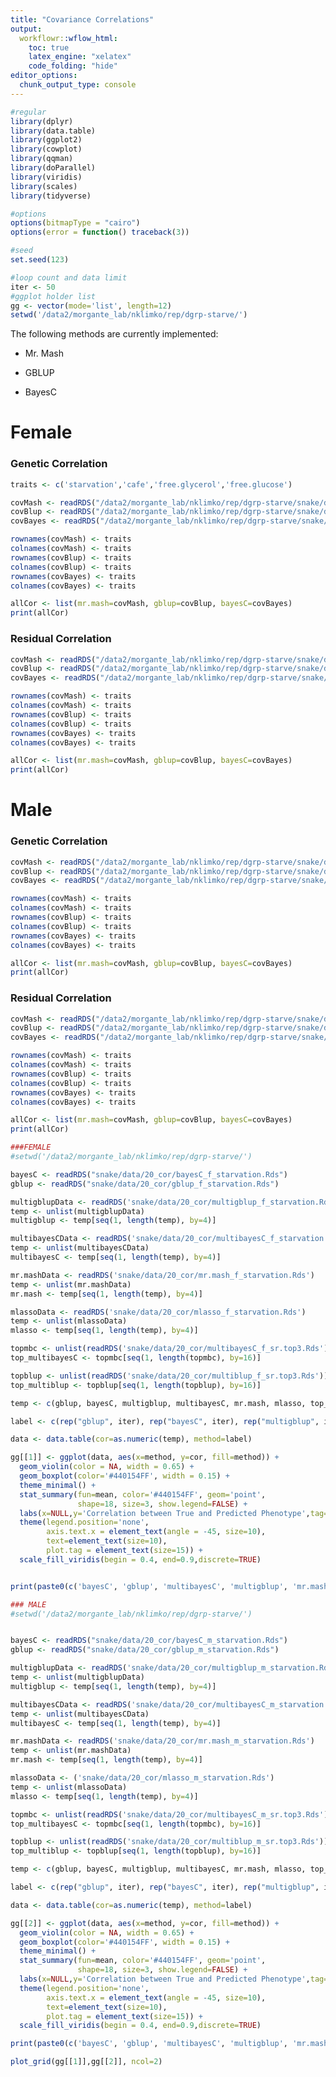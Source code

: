 ```yaml
---
title: "Covariance Correlations"
output:
  workflowr::wflow_html:
    toc: true
    latex_engine: "xelatex"
    code_folding: "hide"
editor_options:
  chunk_output_type: console
---
```

  
  
```r
#regular
library(dplyr)
library(data.table)
library(ggplot2)
library(cowplot)
library(qqman)
library(doParallel)
library(viridis)
library(scales)
library(tidyverse)

#options
options(bitmapType = "cairo")
options(error = function() traceback(3))

#seed
set.seed(123)

#loop count and data limit
iter <- 50
#ggplot holder list
gg <- vector(mode='list', length=12)
setwd('/data2/morgante_lab/nklimko/rep/dgrp-starve/')

```

The following methods are currently implemented:
  
- Mr. Mash

- GBLUP

- BayesC


# Female

### Genetic Correlation

```r

traits <- c('starvation','cafe','free.glycerol','free.glucose')

covMash <- readRDS("/data2/morgante_lab/nklimko/rep/dgrp-starve/snake/data/22_cov/genetic/mr.mash_f_sr.top3.Rds")
covBlup <- readRDS("/data2/morgante_lab/nklimko/rep/dgrp-starve/snake/data/22_cov/genetic/multigblup_f_sr.top3.Rds")
covBayes <- readRDS("/data2/morgante_lab/nklimko/rep/dgrp-starve/snake/data/22_cov/genetic/multibayesC_f_sr.top3.Rds")

rownames(covMash) <- traits
colnames(covMash) <- traits
rownames(covBlup) <- traits
colnames(covBlup) <- traits
rownames(covBayes) <- traits
colnames(covBayes) <- traits

allCor <- list(mr.mash=covMash, gblup=covBlup, bayesC=covBayes)
print(allCor)

```

### Residual Correlation

```r

covMash <- readRDS("/data2/morgante_lab/nklimko/rep/dgrp-starve/snake/data/22_cov/residual/mr.mash_f_sr.top3.Rds")
covBlup <- readRDS("/data2/morgante_lab/nklimko/rep/dgrp-starve/snake/data/22_cov/residual/multigblup_f_sr.top3.Rds")
covBayes <- readRDS("/data2/morgante_lab/nklimko/rep/dgrp-starve/snake/data/22_cov/residual/multibayesC_f_sr.top3.Rds")

rownames(covMash) <- traits
colnames(covMash) <- traits
rownames(covBlup) <- traits
colnames(covBlup) <- traits
rownames(covBayes) <- traits
colnames(covBayes) <- traits

allCor <- list(mr.mash=covMash, gblup=covBlup, bayesC=covBayes)
print(allCor)


```

# Male

### Genetic Correlation

```r

covMash <- readRDS("/data2/morgante_lab/nklimko/rep/dgrp-starve/snake/data/22_cov/genetic/mr.mash_m_sr.top3.Rds")
covBlup <- readRDS("/data2/morgante_lab/nklimko/rep/dgrp-starve/snake/data/22_cov/genetic/multigblup_m_sr.top3.Rds")
covBayes <- readRDS("/data2/morgante_lab/nklimko/rep/dgrp-starve/snake/data/22_cov/genetic/multibayesC_m_sr.top3.Rds")

rownames(covMash) <- traits
colnames(covMash) <- traits
rownames(covBlup) <- traits
colnames(covBlup) <- traits
rownames(covBayes) <- traits
colnames(covBayes) <- traits

allCor <- list(mr.mash=covMash, gblup=covBlup, bayesC=covBayes)
print(allCor)


```

### Residual Correlation

```r

covMash <- readRDS("/data2/morgante_lab/nklimko/rep/dgrp-starve/snake/data/22_cov/residual/mr.mash_m_sr.top3.Rds")
covBlup <- readRDS("/data2/morgante_lab/nklimko/rep/dgrp-starve/snake/data/22_cov/residual/multigblup_m_sr.top3.Rds")
covBayes <- readRDS("/data2/morgante_lab/nklimko/rep/dgrp-starve/snake/data/22_cov/residual/multibayesC_m_sr.top3.Rds")

rownames(covMash) <- traits
colnames(covMash) <- traits
rownames(covBlup) <- traits
colnames(covBlup) <- traits
rownames(covBayes) <- traits
colnames(covBayes) <- traits

allCor <- list(mr.mash=covMash, gblup=covBlup, bayesC=covBayes)
print(allCor)


```


```r



###FEMALE
#setwd('/data2/morgante_lab/nklimko/rep/dgrp-starve/')

bayesC <- readRDS("snake/data/20_cor/bayesC_f_starvation.Rds")
gblup <- readRDS("snake/data/20_cor/gblup_f_starvation.Rds")

multigblupData <- readRDS('snake/data/20_cor/multigblup_f_starvation.Rds')
temp <- unlist(multigblupData)
multigblup <- temp[seq(1, length(temp), by=4)]

multibayesCData <- readRDS('snake/data/20_cor/multibayesC_f_starvation.Rds')
temp <- unlist(multibayesCData)
multibayesC <- temp[seq(1, length(temp), by=4)]

mr.mashData <- readRDS('snake/data/20_cor/mr.mash_f_starvation.Rds')
temp <- unlist(mr.mashData)
mr.mash <- temp[seq(1, length(temp), by=4)]

mlassoData <- readRDS('snake/data/20_cor/mlasso_f_starvation.Rds')
temp <- unlist(mlassoData)
mlasso <- temp[seq(1, length(temp), by=4)]

topmbc <- unlist(readRDS('snake/data/20_cor/multibayesC_f_sr.top3.Rds'))
top_multibayesC <- topmbc[seq(1, length(topmbc), by=16)]

topblup <- unlist(readRDS('snake/data/20_cor/multiblup_f_sr.top3.Rds'))
top_multiblup <- topblup[seq(1, length(topblup), by=16)]

temp <- c(gblup, bayesC, multigblup, multibayesC, mr.mash, mlasso, top_multiblup, top_multibayesC)

label <- c(rep("gblup", iter), rep("bayesC", iter), rep("multigblup", iter), rep("multibayesC", iter), rep("mr.mash", iter), rep('mlasso', iter), rep('top_multiblup', iter), rep("top_multibayesC", iter))

data <- data.table(cor=as.numeric(temp), method=label)

gg[[1]] <- ggplot(data, aes(x=method, y=cor, fill=method)) +
  geom_violin(color = NA, width = 0.65) +
  geom_boxplot(color='#440154FF', width = 0.15) +
  theme_minimal() +
  stat_summary(fun=mean, color='#440154FF', geom='point', 
               shape=18, size=3, show.legend=FALSE) +
  labs(x=NULL,y='Correlation between True and Predicted Phenotype',tag='F') +
  theme(legend.position='none',
        axis.text.x = element_text(angle = -45, size=10),
        text=element_text(size=10),
        plot.tag = element_text(size=15)) +
  scale_fill_viridis(begin = 0.4, end=0.9,discrete=TRUE)


print(paste0(c('bayesC', 'gblup', 'multibayesC', 'multigblup', 'mr.mash', 'top_multibayesC', 'top_multiblup'),': ',c(mean(bayesC), mean(gblup), mean(multibayesC), mean(multigblup), mean(mr.mash), mean(top_multibayesC), mean(top_multiblup))))


```


```r

### MALE
#setwd('/data2/morgante_lab/nklimko/rep/dgrp-starve/')


bayesC <- readRDS("snake/data/20_cor/bayesC_m_starvation.Rds")
gblup <- readRDS("snake/data/20_cor/gblup_m_starvation.Rds")

multigblupData <- readRDS('snake/data/20_cor/multigblup_m_starvation.Rds')
temp <- unlist(multigblupData)
multigblup <- temp[seq(1, length(temp), by=4)]

multibayesCData <- readRDS('snake/data/20_cor/multibayesC_m_starvation.Rds')
temp <- unlist(multibayesCData)
multibayesC <- temp[seq(1, length(temp), by=4)]

mr.mashData <- readRDS('snake/data/20_cor/mr.mash_m_starvation.Rds')
temp <- unlist(mr.mashData)
mr.mash <- temp[seq(1, length(temp), by=4)]

mlassoData <- ('snake/data/20_cor/mlasso_m_starvation.Rds')
temp <- unlist(mlassoData)
mlasso <- temp[seq(1, length(temp), by=4)]

topmbc <- unlist(readRDS('snake/data/20_cor/multibayesC_m_sr.top3.Rds'))
top_multibayesC <- topmbc[seq(1, length(topmbc), by=16)]

topblup <- unlist(readRDS('snake/data/20_cor/multiblup_m_sr.top3.Rds'))
top_multiblup <- topblup[seq(1, length(topblup), by=16)]

temp <- c(gblup, bayesC, multigblup, multibayesC, mr.mash, mlasso, top_multiblup, top_multibayesC)

label <- c(rep("gblup", iter), rep("bayesC", iter), rep("multigblup", iter), rep("multibayesC", iter), rep("mr.mash", iter), rep('mlasso', iter), rep('top_multiblup', iter), rep("top_multibayesC", iter))

data <- data.table(cor=as.numeric(temp), method=label)

gg[[2]] <- ggplot(data, aes(x=method, y=cor, fill=method)) +
  geom_violin(color = NA, width = 0.65) +
  geom_boxplot(color='#440154FF', width = 0.15) +
  theme_minimal() +
  stat_summary(fun=mean, color='#440154FF', geom='point', 
               shape=18, size=3, show.legend=FALSE) +
  labs(x=NULL,y='Correlation between True and Predicted Phenotype',tag='M') +
  theme(legend.position='none',
        axis.text.x = element_text(angle = -45, size=10),
        text=element_text(size=10),
        plot.tag = element_text(size=15)) +
  scale_fill_viridis(begin = 0.4, end=0.9,discrete=TRUE)

print(paste0(c('bayesC', 'gblup', 'multibayesC', 'multigblup', 'mr.mash', 'top_multibayesC', 'top_multiblup'),': ',c(mean(bayesC), mean(gblup), mean(multibayesC), mean(multigblup), mean(mr.mash), mean(top_multibayesC), mean(top_multiblup))))


```

```r

plot_grid(gg[[1]],gg[[2]], ncol=2)

```







